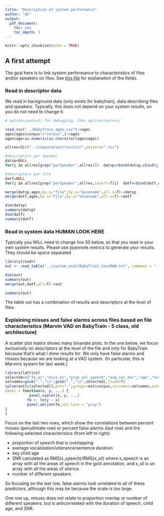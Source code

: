 ```yaml
---
title: "Description of system performance"
author: "AC"
output: 
  pdf_document:
    toc: yes
    toc_depth: 3
---
```


```r
knitr::opts_chunk$set(echo = TRUE)

```

## A first attempt

The goal here is to link system performance to characteristics of files and/or speakers on files. See
[this file](https://docs.google.com/document/d/1Ef_lr6QAWSa8RKOvC6bbnb6ewd538bBHmQiMYjDRezE/edit) for explanation of the fields.

### Read in descriptor data

We read in background data (only exists for babytrain), data describing files and speakers. Typically, this does not depend on your system results, so you do not need to change it.

```r
# options(warn=2) for debugging, then options(warn=1)

read.csv("../BabyTrain_ages.csv")->ages
ages[ages$corpus!="corpus",]->ages
ages$age=as.numeric(as.character(ages$age))

allres=dir("../computation/results/",pattern=".csv")

#descriptors per speaker
datsp=NULL
for(j in allres[grep("perSpeaker",allres)])  datsp=rbind(datsp,cbind(j,read.csv(paste0("../computation/results/",j))))

#descriptors per file
datf=NULL
for(j in allres[grep("perSpeaker",allres,invert=T)])  datf=rbind(datf,cbind(j,read.csv(paste0("../computation/results/",j))))

merge(datsp,ages,by.x="file",by.y="basename",all.x=T)->datsp
merge(datf,ages,by.x="file",by.y="basename",all.x=T)->datf

dim(datsp)
summary(datsp)
dim(datf)
summary(datf)
```

### Read in system data **HUMAN LOOK HERE**

Typically you WILL need to change line 50 below, so that you read in your own system results. Please use pyannote.metrics to generate your results. They should be space separated 

```r
library(readr)
out <- read_table("../system_eval/BabyTrain_ConvRNN.txt", comment = "--")

dim(out)
summary(out)
merge(out,datf,all=T)->out

summary(out)
```


The table out has a combination of results and descriptors at the level of files.

### Explaining misses and false alarms across files based on file characteristics (Marvin VAD on BabyTrain - 5 class, old architecture)

A scatter plot matrix shows many bivariate plots. In the one below, we focus exclusively on descriptors at the level of the file and only for BabyTrain because that's what I drew results for. We only have false alarms and misses because we are looking at a VAD system. (In particular, this is Marvin's system for last week.)

```r

library(lattice)
selected=c("fa.pc","miss.pc","prop_ovl_speech","avg_voc_dur","age","snr","nb_diff_speakers")
selnames=gsub(".","\n",gsub("_","\n",selected),fixed=T)
splom(out[c(selected)],pch=".",groups=out$corpus,varnames=selnames,auto.key = list(columns = 3),axis.line.tck = -.5, axis.text.lineheight=0,
panel = function(x, y, ...) {
           panel.xyplot(x, y, ...)
          fm <- lm(y ~ x)
          panel.abline(fm,col.line = "gray")
}
)
```

Focus on the last two rows, which show the correlations between percent misses (penultimate row) or percent false alarms (last row) and the following selected characteristics (from left to right):

- proportion of speech that is overlapping
- average vocalization/utterance/sentence duration
- key child age
- SNR calculated as RMS(x_speech)/RMS(x_sil) where x_speech is an array with all the areas of speech in the gold annotation, and  x_sil is un array with all the areas of silence
- number of different speakers

So focusing on the last row, false alarms look unrelated to all of these predictors, although this may be because the scale is too large.

One row up, misses does not relate to proportion overlap or number of different speakers, but is anticorrelated with the duration of speech, child age, and SNR.
